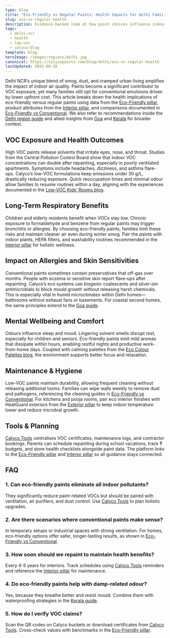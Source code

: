 ```yaml
---
type: blog
title: "Eco-Friendly vs Regular Paints: Health Impacts for Delhi Families"
slug: eco-vs-regular-health
description: Evidence-backed look at how paint choices influence indoor health in Delhi NCR.
tags:
  - delhi-ncr
  - health
  - low-voc
  - calyco-blog
template: blog
heroImage: /images/regions/delhi.jpg
canonical: https://calycopaints.com/blog/delhi/eco-vs-regular-health
lastUpdated: 2025-09-28
---
```


Delhi NCR’s unique blend of smog, dust, and cramped urban living amplifies the impact of indoor air quality. Paints become a significant contributor to VOC exposure, yet many families still opt for conventional emulsions driven by lower upfront cost. This article breaks down the health implications of eco-friendly versus regular paints using data from the [Eco-Friendly pillar](/eco-friendly-paint), product attributes from the [Interior pillar](/interior-paint), and comparisons documented in [Eco-Friendly vs Conventional](/comparisons/eco-vs-traditional). We also refer to recommendations inside the [Delhi region guide](/regions/eco-friendly-paints-delhi-ncr) and allied insights from [Goa](/regions/eco-friendly-exterior-paints-goa) and [Kerala](/regions/exterior-eco-paints-kerala-monsoon) for broader context.

## VOC Exposure and Health Outcomes

High VOC paints release solvents that irritate eyes, nose, and throat. Studies from the Central Pollution Control Board show that indoor VOC concentrations can double after repainting, especially in poorly ventilated apartments. Symptoms include headaches, dizziness, and asthma flare-ups. Calyco’s low-VOC formulations keep emissions under 30 g/L, drastically reducing exposure. Quick reoccupation times and minimal odour allow families to resume routines within a day, aligning with the experiences documented in the [Low-VOC Kids’ Rooms blog](/blog/delhi/low-voc-paints-kids-rooms).

## Long-Term Respiratory Benefits

Children and elderly residents benefit when VOCs stay low. Chronic exposure to formaldehyde and benzene from regular paints may trigger bronchitis or allergies. By choosing eco-friendly paints, families limit these risks and maintain cleaner air even during winter smog. Pair the paints with indoor plants, HEPA filters, and washability routines recommended in the [Interior pillar](/interior-paint) for holistic wellness.

## Impact on Allergies and Skin Sensitivities

Conventional paints sometimes contain preservatives that off-gas over months. People with eczema or sensitive skin report flare-ups after repainting. Calyco’s eco systems use biogenic coalescents and silver-ion antimicrobials to block mould growth without releasing harsh chemicals. This is especially vital in humid microclimates within Delhi homes—bathrooms without exhaust fans or basements. For coastal second homes, the same principles extend to the [Goa guide](/regions/eco-friendly-exterior-paints-goa).

## Mental Wellbeing and Comfort

Odours influence sleep and mood. Lingering solvent smells disrupt rest, especially for children and seniors. Eco-friendly paints emit mild aromas that dissipate within hours, enabling restful nights and productive work-from-home days. Coupled with calming palettes from the [Eco Colour Palettes blog](/blog/delhi/eco-colours-delhi-apartments), the environment supports better focus and relaxation.

## Maintenance & Hygiene

Low-VOC paints maintain durability, allowing frequent cleaning without releasing additional toxins. Families can wipe walls weekly to remove dust and pathogens, referencing the cleaning guides in [Eco-Friendly vs Conventional](/comparisons/eco-vs-traditional). For kitchens and pooja rooms, pair eco interior finishes with HeatGuard exteriors from the [Exterior pillar](/exterior-paint) to keep indoor temperature lower and reduce microbial growth.

## Tools & Planning

[Calyco Tools](/tools) centralises VOC certificates, maintenance logs, and contractor bookings. Parents can schedule repainting during school vacations, track ₹ budgets, and store health checklists alongside paint data. The platform links to the [Eco-Friendly pillar](/eco-friendly-paint) and [Interior pillar](/interior-paint) so all guidance stays connected.

## FAQ

### 1. Can eco-friendly paints eliminate all indoor pollutants?
They significantly reduce paint-related VOCs but should be paired with ventilation, air purifiers, and dust control. Use [Calyco Tools](/tools) to plan holistic upgrades.

### 2. Are there scenarios where conventional paints make sense?
In temporary setups or industrial spaces with strong ventilation. For homes, eco-friendly options offer safer, longer-lasting results, as shown in [Eco-Friendly vs Conventional](/comparisons/eco-vs-traditional).

### 3. How soon should we repaint to maintain health benefits?
Every 4-5 years for interiors. Track schedules using [Calyco Tools](/tools) reminders and reference the [Interior pillar](/interior-paint) for maintenance.

### 4. Do eco-friendly paints help with damp-related odour?
Yes, because they breathe better and resist mould. Combine them with waterproofing strategies in the [Kerala guide](/regions/exterior-eco-paints-kerala-monsoon).

### 5. How do I verify VOC claims?
Scan the QR codes on Calyco buckets or download certificates from [Calyco Tools](/tools). Cross-check values with benchmarks in the [Eco-Friendly pillar](/eco-friendly-paint).
